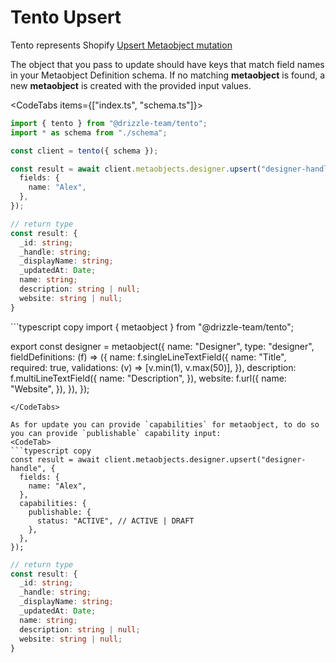 
# Tento Upsert

Tento represents Shopify [Upsert Metaobject mutation](https://shopify.dev/docs/api/admin-graphql/2024-10/mutations/metaobjectUpsert)

The object that you pass to update should have keys that match field names in your Metaobject Definition schema. 
If no matching **metaobject** is found, a new **metaobject** is created with the provided input values.

<CodeTabs items={["index.ts", "schema.ts"]}>
<CodeTab>
```typescript copy
import { tento } from "@drizzle-team/tento";
import * as schema from "./schema";

const client = tento({ schema });

const result = await client.metaobjects.designer.upsert("designer-handle", {
  fields: {
    name: "Alex",
  },
});
```
```typescript
// return type
const result: {
  _id: string;
  _handle: string;
  _displayName: string;
  _updatedAt: Date;
  name: string;
  description: string | null;
  website: string | null;
}
```
</CodeTab>
```typescript copy
import { metaobject } from "@drizzle-team/tento";

export const designer = metaobject({
  name: "Designer",
  type: "designer",
  fieldDefinitions: (f) => ({
    name: f.singleLineTextField({
      name: "Title",
      required: true,
      validations: (v) => [v.min(1), v.max(50)],
    }),
    description: f.multiLineTextField({
      name: "Description",
    }),
    website: f.url({
      name: "Website",
    }),
  }),
});
```
</CodeTabs> 

As for update you can provide `capabilities` for metaobject, to do so you can provide `publishable` capability input:
<CodeTab>
```typescript copy
const result = await client.metaobjects.designer.upsert("designer-handle", {
  fields: {
    name: "Alex",
  },
  capabilities: {
    publishable: {
      status: "ACTIVE", // ACTIVE | DRAFT
    },
  },
});
```
```typescript
// return type
const result: {
  _id: string;
  _handle: string;
  _displayName: string;
  _updatedAt: Date;
  name: string;
  description: string | null;
  website: string | null;
}
```
</CodeTab>